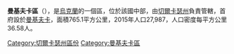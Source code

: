 '''曼基夫卡區'''（{{lang-uk|Маньківський район}}），是[[烏克蘭|烏克蘭]]的一個區，位於該國中部，由[[切爾卡瑟州|切爾卡瑟州]]負責管轄，首府設於[[曼基夫卡|曼基夫卡]]，面積765.1平方公里，2015年人口27,987，人口密度每平方公里36.58人。

[[Category:切爾卡瑟州區份|Category:切爾卡瑟州區份]]
[[Category:曼基夫卡區|Category:曼基夫卡區]]


{{Cherkasy-geo-stub}}